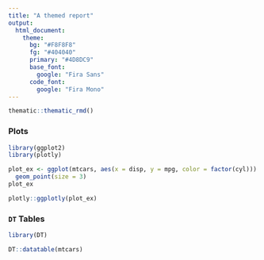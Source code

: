 ```yaml
---
title: "A themed report"
output:
  html_document:
    theme:
      bg: "#F8F8F8"
      fg: "#404040"
      primary: "#4D8DC9"
      base_font:
        google: "Fira Sans"
      code_font:
        google: "Fira Mono"
---
```


```r
thematic::thematic_rmd()
```

### Plots

```r
library(ggplot2)
library(plotly)
```

```r
plot_ex <- ggplot(mtcars, aes(x = disp, y = mpg, color = factor(cyl))) +
  geom_point(size = 3)
plot_ex
```

```r
plotly::ggplotly(plot_ex)
```

### `DT` Tables

```r
library(DT)
```

```r
DT::datatable(mtcars)
```


